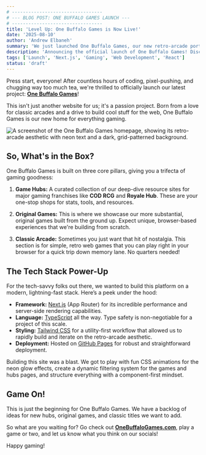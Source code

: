 ```yaml
---
# ---------------------------------
# --- BLOG POST: ONE BUFFALO GAMES LAUNCH ---
# ---------------------------------
title: 'Level Up: One Buffalo Games is Now Live!'
date: '2025-08-10'
author: 'Andrew Elbaneh'
summary: 'We just launched One Buffalo Games, our new retro-arcade portal for game hubs, original titles, and classic browser-based fun.'
description: 'Announcing the official launch of One Buffalo Games! Discover our new platform built with Next.js and Tailwind CSS, featuring gaming tool hubs, original games, and a collection of retro arcade classics.'
tags: ['Launch', 'Next.js', 'Gaming', 'Web Development', 'React']
status: 'draft'
---
```


Press start, everyone! After countless hours of coding, pixel-pushing, and chugging way too much tea, we're thrilled to officially launch our latest project: **[One Buffalo Games](https://onebuffalogames.com)**!

This isn't just another website for us; it's a passion project. Born from a love for classic arcades and a drive to build cool stuff for the web, One Buffalo Games is our new home for everything gaming.

![A screenshot of the One Buffalo Games homepage, showing its retro-arcade aesthetic with neon text and a dark, grid-patterned background.](/images/blog/2025/08/onebuffalogames.webp)

## So, What's in the Box?

One Buffalo Games is built on three core pillars, giving you a trifecta of gaming goodness:

1.  **Game Hubs:** A curated collection of our deep-dive resource sites for major gaming franchises like **COD RCG** and **Royale Hub**. These are your one-stop shops for stats, tools, and resources.

2.  **Original Games:** This is where we showcase our more substantial, original games built from the ground up. Expect unique, browser-based experiences that we're building from scratch.

3.  **Classic Arcade:** Sometimes you just want that hit of nostalgia. This section is for simple, retro web games that you can play right in your browser for a quick trip down memory lane. No quarters needed!

## The Tech Stack Power-Up

For the tech-savvy folks out there, we wanted to build this platform on a modern, lightning-fast stack. Here’s a peek under the hood:

- **Framework:** [Next.js](https://nextjs.org/) (App Router) for its incredible performance and server-side rendering capabilities.
- **Language:** [TypeScript](https://www.typescriptlang.org/) all the way. Type safety is non-negotiable for a project of this scale.
- **Styling:** [Tailwind CSS](https://tailwindcss.com/) for a utility-first workflow that allowed us to rapidly build and iterate on the retro-arcade aesthetic.
- **Deployment:** Hosted on [GitHub Pages](https://pages.github.com/) for robust and straightforward deployment.

Building this site was a blast. We got to play with fun CSS animations for the neon glow effects, create a dynamic filtering system for the games and hubs pages, and structure everything with a component-first mindset.

## Game On!

This is just the beginning for One Buffalo Games. We have a backlog of ideas for new hubs, original games, and classic titles we want to add.

So what are you waiting for? Go check out **[OneBuffaloGames.com](https://onebuffalogames.com)**, play a game or two, and let us know what you think on our socials!

Happy gaming!
